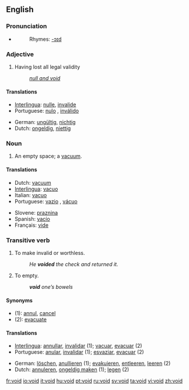 ==English==

===Pronunciation===
*{{audio|en-us-void.ogg|Audio (US)}}
*:Rhymes: [[Rhymes:English:-ɔɪd|-ɔɪd]]

===Adjective===
{{en-adj|-}}

# Having lost all legal validity
#: ''[[null and void]]''

====Translations====
{{top}}
*[[Interlingua]]: [[nulle]], [[invalide]]
*Portuguese: [[nulo]] {{m}}, [[inválido]] {{m}}
{{mid}}
*German: [[ungültig]], [[nichtig]]
*Dutch: [[ongeldig]], [[niettig]]
{{bottom}}

===Noun===
{{en-noun}}

# An empty space; a [[vacuum]].

====Translations====
{{top}}
*Dutch: [[vacuum]]
*[[Interlingua]]: [[vacuo]]
*Italian: [[vacuo]] {{m}}
*Portuguese: [[vazio]] {{m}}, [[vácuo]] {{m}}
{{mid}}
*Slovene: [[praznina]] {{f}}
*Spanish: [[vacío]] {{m}}
*Français: [[vide]] {{m}}
{{bottom}}

===Transitive verb===
{{en-verb}}

# To make invalid or worthless.
#: ''He '''voided''' the check and returned it.''
# {{italbrac|Medical}} To empty.
#: '''''void''' one’s bowels''

====Synonyms====
*(1): [[annul]], [[cancel]]
*(2): [[evacuate]]

====Translations====
{{rfc-trans}}
{{top}}
*[[Interlingua]]: [[annullar]], [[invalidar]] (1); [[vacuar]], [[evacuar]] (2)
*Portuguese: [[anular]], [[invalidar]] (1); [[esvaziar]], [[evacuar]] (2)
{{mid}}
*German: [[löschen]], [[anullieren]] (1); [[evakuieren]], [[entleeren]], [[leeren]] (2)
*Dutch: [[annuleren]], [[ongeldig maken]] (1); [[legen]] (2)
{{bottom}}

[[fr:void]]
[[io:void]]
[[it:void]]
[[hu:void]]
[[pt:void]]
[[ru:void]]
[[sv:void]]
[[ta:void]]
[[vi:void]]
[[zh:void]]